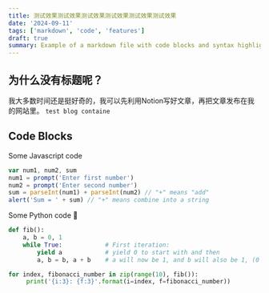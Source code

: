 ```yaml
---
title: 测试效果测试效果测试效果测试效果测试效果测试效果
date: '2024-09-11'
tags: ['markdown', 'code', 'features']
draft: true
summary: Example of a markdown file with code blocks and syntax highlighting
---
```


## 为什么没有标题呢？

我大多数时间还是挺好奇的，我可以先利用Notion写好文章，再把文章发布在我的网站里。
`test blog containe`

## Code Blocks

Some Javascript code

```javascript
var num1, num2, sum
num1 = prompt('Enter first number')
num2 = prompt('Enter second number')
sum = parseInt(num1) + parseInt(num2) // "+" means "add"
alert('Sum = ' + sum) // "+" means combine into a string
```

Some Python code 🐍

```python
def fib():
    a, b = 0, 1
    while True:            # First iteration:
        yield a            # yield 0 to start with and then
        a, b = b, a + b    # a will now be 1, and b will also be 1, (0 + 1)

for index, fibonacci_number in zip(range(10), fib()):
     print('{i:3}: {f:3}'.format(i=index, f=fibonacci_number))
```
